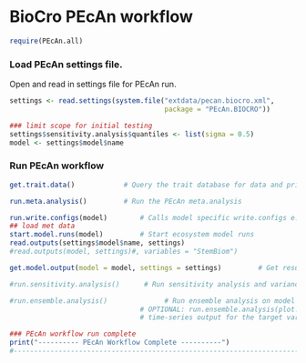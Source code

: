 BioCro PEcAn workflow
======================

```r
require(PEcAn.all)
```
### Load PEcAn settings file.

Open and read in settings file for PEcAn run.


```r
settings <- read.settings(system.file("extdata/pecan.biocro.xml",
                                      package = "PEcAn.BIOCRO"))

### limit scope for initial testing
settings$sensitivity.analysis$quantiles <- list(sigma = 0.5)
model <- settings$model$name


```
### Run PEcAn workflow

```r

get.trait.data()        	# Query the trait database for data and priors

run.meta.analysis()     	# Run the PEcAn meta.analysis
```



```r
run.write.configs(model)        # Calls model specific write.configs e.g. write.config.ed.R
## load met data
start.model.runs(model)         # Start ecosystem model runs
read.outputs(settings$model$name, settings)
#read.outputs(model, settings)#, variables = "StemBiom")

get.model.output(model = model, settings = settings)         # Get results of model runs

#run.sensitivity.analysis()      # Run sensitivity analysis and variance decomposition on model output

#run.ensemble.analysis()		      # Run ensemble analysis on model output. 
                                # OPTIONAL: run.ensemble.analysis(plot.timeseries=TRUE) to get an esemble 
                                # time-series output for the target variables set in the PEcAn.xml file

### PEcAn workflow run complete
print("---------- PEcAn Workflow Complete ----------")
#--------------------------------------------------------------------------------------------------#
```
